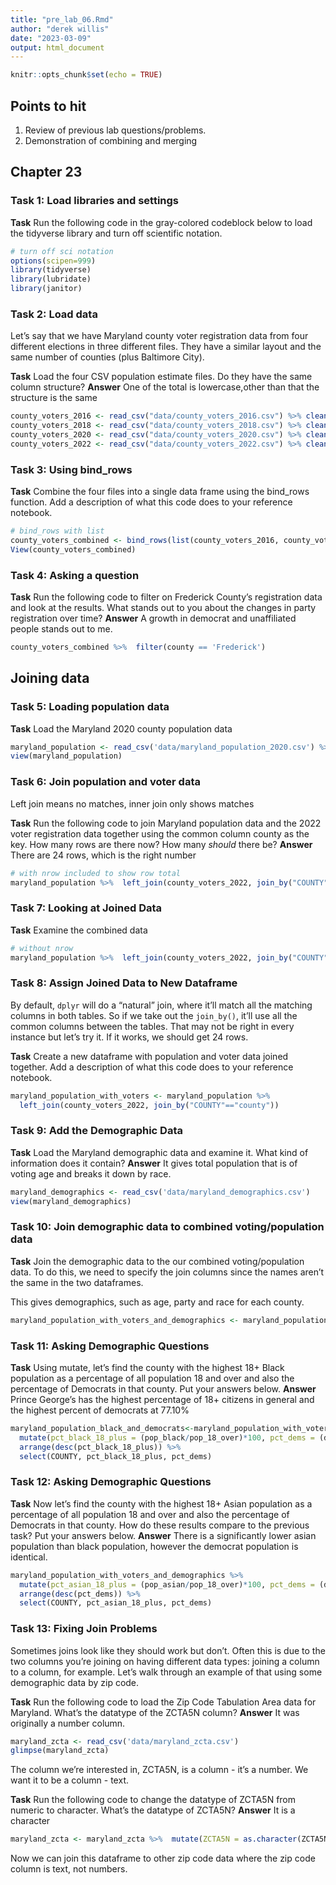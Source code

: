```yaml
---
title: "pre_lab_06.Rmd"
author: "derek willis"
date: "2023-03-09"
output: html_document
---
```


```r
knitr::opts_chunk$set(echo = TRUE)
```

## Points to hit

1.  Review of previous lab questions/problems.
2.  Demonstration of combining and merging

## Chapter 23

### Task 1: Load libraries and settings

**Task** Run the following code in the gray-colored codeblock below to load the tidyverse library and turn off scientific notation.

```r
# turn off sci notation
options(scipen=999)
library(tidyverse)
library(lubridate)
library(janitor)
```

### Task 2: Load data

Let's say that we have Maryland county voter registration data from four different elections in three different files. They have a similar layout and the same number of counties (plus Baltimore City).

**Task** Load the four CSV population estimate files. Do they have the same column structure? **Answer** One of the total is lowercase,other than that the structure is the same

```r
county_voters_2016 <- read_csv("data/county_voters_2016.csv") %>% clean_names()
county_voters_2018 <- read_csv("data/county_voters_2018.csv") %>% clean_names()
county_voters_2020 <- read_csv("data/county_voters_2020.csv") %>% clean_names()
county_voters_2022 <- read_csv("data/county_voters_2022.csv") %>% clean_names()
```

### Task 3: Using bind_rows

**Task** Combine the four files into a single data frame using the bind_rows function. Add a description of what this code does to your reference notebook.

```r
# bind_rows with list
county_voters_combined <- bind_rows(list(county_voters_2016, county_voters_2018, county_voters_2020, county_voters_2022))
View(county_voters_combined)
```

### Task 4: Asking a question

**Task** Run the following code to filter on Frederick County's registration data and look at the results. What stands out to you about the changes in party registration over time? **Answer** A growth in democrat and unaffiliated people stands out to me. 

```r
county_voters_combined %>%  filter(county == 'Frederick')
```

## Joining data

### Task 5: Loading population data

**Task** Load the Maryland 2020 county population data

```r
maryland_population <- read_csv('data/maryland_population_2020.csv') %>% 
view(maryland_population)
```

### Task 6: Join population and voter data

Left join means no matches, inner join only shows matches

**Task** Run the following code to join Maryland population data and the 2022 voter registration data together using the common column county as the key. How many rows are there now? How many *should* there be? **Answer** There are 24 rows, which is the right number

```r
# with nrow included to show row total
maryland_population %>%  left_join(county_voters_2022, join_by("COUNTY"=="county")) %>%  nrow()
```

### Task 7: Looking at Joined Data

**Task** Examine the combined data

```r
# without nrow
maryland_population %>%  left_join(county_voters_2022, join_by("COUNTY"=="county"))
```

### Task 8: Assign Joined Data to New Dataframe

By default, `dplyr` will do a "natural" join, where it'll match all the matching columns in both tables. So if we take out the `join_by()`, it'll use all the common columns between the tables. That may not be right in every instance but let's try it. If it works, we should get 24 rows.

**Task** Create a new dataframe with population and voter data joined together. Add a description of what this code does to your reference notebook. 

```r
maryland_population_with_voters <- maryland_population %>% 
  left_join(county_voters_2022, join_by("COUNTY"=="county"))
```

### Task 9: Add the Demographic Data

**Task** Load the Maryland demographic data and examine it. What kind of information does it contain? **Answer** It gives total population that is of voting age and breaks it down by race. 

```r
maryland_demographics <- read_csv('data/maryland_demographics.csv')
view(maryland_demographics)
```

### Task 10: Join demographic data to combined voting/population data

**Task** Join the demographic data to the our combined voting/population data. To do this, we need to specify the join columns since the names aren't the same in the two dataframes.

This gives demographics, such as age, party and race for each county. 
```r
maryland_population_with_voters_and_demographics <- maryland_population_with_voters %>%  left_join(maryland_demographics, join_by(COUNTY == NAME))
```

### Task 11: Asking Demographic Questions

**Task** Using mutate, let's find the county with the highest 18+ Black population as a percentage of all population 18 and over and also the percentage of Democrats in that county. Put your answers below. **Answer** Prince George's has the highest percentage of 18+ citizens in general and the highest percent of democrats at 77.10%

```r
maryland_population_black_and_democrats<-maryland_population_with_voters_and_demographics %>% 
  mutate(pct_black_18_plus = (pop_black/pop_18_over)*100, pct_dems = (dem/total)*100) %>% 
  arrange(desc(pct_black_18_plus)) %>% 
  select(COUNTY, pct_black_18_plus, pct_dems)
```

### Task 12: Asking Demographic Questions

**Task** Now let's find the county with the highest 18+ Asian population as a percentage of all population 18 and over and also the percentage of Democrats in that county. How do these results compare to the previous task? Put your answers below. **Answer** There is a significantly lower asian population than black population, however the democrat population is identical. 

```r
maryland_population_with_voters_and_demographics %>% 
  mutate(pct_asian_18_plus = (pop_asian/pop_18_over)*100, pct_dems = (dem/total)*100) %>% 
  arrange(desc(pct_dems)) %>% 
  select(COUNTY, pct_asian_18_plus, pct_dems)

```

### Task 13: Fixing Join Problems

Sometimes joins look like they should work but don't. Often this is due to the two columns you're joining on having different data types: joining a <chr> column to a <dbl> column, for example. Let's walk through an example of that using some demographic data by zip code.

**Task** Run the following code to load the Zip Code Tabulation Area data for Maryland. What's the datatype of the ZCTA5N column? **Answer** It was originally a number column. 

```r
maryland_zcta <- read_csv('data/maryland_zcta.csv')
glimpse(maryland_zcta)
```

The column we're interested in, ZCTA5N, is a <dbl> column - it's a number. We want it to be a <chr> column - text.

**Task** Run the following code to change the datatype of ZCTA5N from numeric to character. What's the datatype of ZCTA5N? **Answer** It is a character

```r
maryland_zcta <- maryland_zcta %>%  mutate(ZCTA5N = as.character(ZCTA5N))
```

Now we can join this dataframe to other zip code data where the zip code column is text, not numbers.
